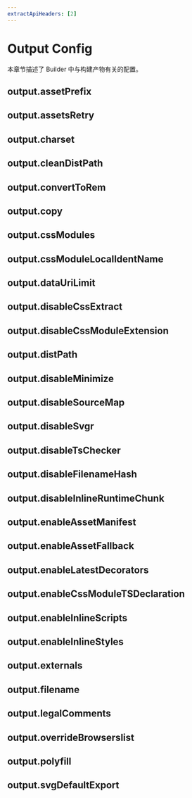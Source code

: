 ```yaml
---
extractApiHeaders: [2]
---
```


# Output Config

本章节描述了 Builder 中与构建产物有关的配置。

## output.assetPrefix


<AssetPrefix />

## output.assetsRetry


<AssetsRetry />

## output.charset


<Charset />

## output.cleanDistPath


<CleanDistPath />

## output.convertToRem


<ConvertToRem />

## output.copy


<Copy />

## output.cssModules


<CssModules />

## output.cssModuleLocalIdentName


<CssModuleLocalIdentName />

## output.dataUriLimit


<DataUriLimit />

## output.disableCssExtract


<DisableCssExtract />

## output.disableCssModuleExtension


<DisableCssModuleExtension />

## output.distPath


<DistPath />

## output.disableMinimize


<DisableMinimize />

## output.disableSourceMap


<DisableSourceMap />

## output.disableSvgr


<DisableSvgr />

## output.disableTsChecker


<DisableTsChecker />

## output.disableFilenameHash


<DisableFilenameHash />

## output.disableInlineRuntimeChunk


<DisableInlineRuntimeChunk />

## output.enableAssetManifest


<EnableAssetManifest />

## output.enableAssetFallback


<EnableAssetFallback />

## output.enableLatestDecorators


<EnableLatestDecorators />

## output.enableCssModuleTSDeclaration


<EnableCssModuleTSDeclaration />

## output.enableInlineScripts


<EnableInlineScripts />

## output.enableInlineStyles


<EnableInlineStyles />

## output.externals


<Externals />

## output.filename


<Filename />

## output.legalComments


<LegalComments />

## output.overrideBrowserslist


<OverrideBrowserslist />

## output.polyfill


<Polyfill />

## output.svgDefaultExport


<SvgDefaultExport />

